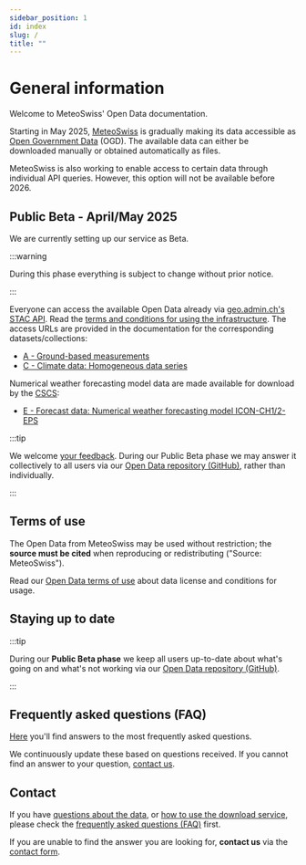 ```yaml
---
sidebar_position: 1
id: index
slug: /
title: ""
---
```


# General information

Welcome to MeteoSwiss' Open Data documentation.

Starting in May 2025, [MeteoSwiss](https://www.meteoswiss.admin.ch/about-us/legal-mandate.html) is gradually making its data accessible as [Open Government Data](https://www.bfs.admin.ch/bfs/en/home/services/ogd/at-a-glance.html) (OGD). The available data can either be downloaded manually or obtained automatically as files.

<!-- We start with 
- [A - Ground-based measurements](/a-data-groundbased)
- [C - Climate data: Homogeneous data series](/c-climate-data)
- [E - Forecast data: Numerical weather forecasting model ICON-CH1/2-EPS](/e-forecast-data)

Additional datasets will be released in the following months. The expected quarter for each dataset is announced on our [Open Data landing page](https://www.meteoswiss.admin.ch/services-and-publications/services/open-data.html). -->

MeteoSwiss is also working to enable access to certain data through individual API queries. However, this option will not be available before 2026.


## Public Beta - April/May 2025

We are currently setting up our service as Beta.

:::warning

During this phase everything is subject to change without prior notice.

:::

Everyone can access the available Open Data already via [geo.admin.ch's STAC API](/general/download). Read the [terms and conditions for using the infrastructure](https://opendatadocs.meteoswiss.ch/general/terms-of-use#4-use-of-the-infrastructure).
The access URLs are provided in the documentation for the corresponding datasets/collections:
- [A - Ground-based measurements](/a-data-groundbased)
- [C - Climate data: Homogeneous data series](/c-climate-data)

Numerical weather forecasting model data are made available for download by the [CSCS](https://www.cscs.ch):
- [E - Forecast data: Numerical weather forecasting model ICON-CH1/2-EPS](/e-forecast-data)

:::tip

We welcome [your feedback](/general/contact). During our Public Beta phase we may answer it collectively to all users via our [Open Data repository (GitHub)](https://github.com/MeteoSwiss/opendata/discussions/categories/public-beta-april-2025), rather than individually.

:::


## Terms of use

The Open Data from MeteoSwiss may be used without restriction; the **source must be cited** when reproducing or redistributing ("Source: MeteoSwiss").

Read our [Open Data terms of use](/general/terms-of-use) about data license and conditions for usage.


## Staying up to date
<!-- For operational status, **see** [Download API Status & Contact](/general/status) *[upcoming]* -->

:::tip

During our **Public Beta phase** we keep all users up-to-date about what's going on and what's not working via our [Open Data repository (GitHub)](https://github.com/MeteoSwiss/opendata/discussions/categories/public-beta-april-2025).

:::

<!-- We keep interested parties and users up to date on our plans and changes: **register** for [our newsletter](#) *[upcoming]* -->


## Frequently asked questions (FAQ)

[Here](/general/faq) you'll find answers to the most frequently asked questions. 

We continuously update these based on questions received. If you cannot find an answer to your question, [contact us](/general/contact).


## Contact

If you have [questions about the data](/a-data-groundbased), or [how to use the download service](/general/download), please check the [frequently asked questions (FAQ)](general/faq) first. 

If you are unable to find the answer you are looking for, **contact us** via the [contact form](https://www.meteoswiss.admin.ch/about-us/contact/contact-form.html).
